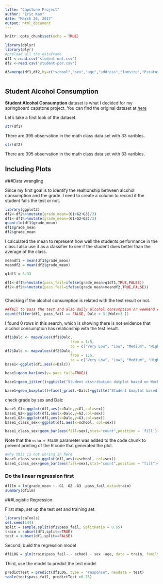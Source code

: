 ```yaml
---
title: "Capstone Project"
author: "Eric Kao"
date: "March 26, 2017"
output: html_document
---
```


```r
knitr::opts_chunk$set(echo = TRUE)

library(dplyr)
library(plyr)
#preload all the dataframe
df1 <-read.csv('student-mat.csv')
df2 <-read.csv('student-por.csv')

d3=merge(df1,df2,by=c("school","sex","age","address","famsize","Pstatus","Medu","Fedu","Mjob","Fjob","reason","nursery","internet"))



```

## Student Alcohol Consumption

**Student Alcohol Consumption** dataset is what I decided for my springboard capstone project. You can find the original dataset at [here](https://www.kaggle.com/uciml/student-alcohol-consumption)

Let's take a first look of the dataset.

```r
str(df1)
```
There are 395 observation in the math class data set with 33 varibles.
```r
str(df2)
```
There are 395 observation in the math class data set with 33 varibles.


## Including Plots

###Data wrangling

Since my first goal is to identify the realtionship between alcohol consumption and the grade. I need to create a column to record if the student fails the test or not.

```r
library(ggplot2)
df2<-df2%>%mutate(grade_mean=(G1+G2+G3)/3)
df1<-df1%>%mutate(grade_mean=(G1+G2+G3)/3)
quantile(df1$grade_mean)
df1$grade_mean
df2$grade_mean
```
I calculated the mean to represent how well the students performance in the class.I also use it as a classifier to see if the student does better than the average of the class.

```r
meandf1 = mean(df1$grade_mean)
meandf2 = mean(df2$grade_mean)

q1df1 = 8.33

df1<-df1%>%mutate(pass_fail=ifelse(grade_mean>q1df1,TRUE,FALSE))
df2<-df2%>%mutate(pass_fail=ifelse(grade_mean>meandf2,TRUE,FALSE))



```

Checking if the alcohol consumption is related with the test result or not. 
```r

##fail to pass the test and also daily alcohol consumption or weekend consumption is greater than 3 
count(filter(df1, pass_fail == FALSE, Dalc > 3||Walc>3 ))
```

I found 0 rows in this search, which is showing there is not evidence that alcohol consumption has relationship with the test result. 


```r
df1$Dalc <- mapvalues(df1$Dalc, 
                              from = 1:5, 
                              to = c("Very Low", "Low", "Medium", "High", "Very High"))
df2$Dalc <- mapvalues(df2$Dalc, 
                              from = 1:5, 
                              to = c("Very Low", "Low", "Medium", "High", "Very High"))
base1<-ggplot(df1,aes(x=Dalc))
```


```r
base1+geom_bar(aes(y= pass_fail=TRUE))
```

```r
base1+geom_jitter()+ggtitle("Student distribution dotplot based on Workday alcohol consumption")+labs(x="Workday Alcohol Consumption")
```

```r
base1+geom_boxplot()+facet_grid(.~Dalc)+ggtitle("Student boxplot based on Workday alcohol consumption")

```


check grade by sex and Dalc
```r
base1_G1<-ggplot(df1,aes(x=Dalc,y=G1,col=sex))
base1_G2<-ggplot(df1,aes(x=Dalc,y=G2,col=sex))
base1_G3<-ggplot(df1,aes(x=Dalc,y=G3,col=sex))
base1_class_sex<-ggplot(df1,aes(x=school, col=sex))

```

```r
base1_class_sex+geom_bar(aes(fill=sex),stat="count",position = 'fill')+ggtitle("Gender Proportion of each group")

```
Note that the `echo = FALSE` parameter was added to the code chunk to prevent printing of the R code that generated the plot.



```r

#why this is not woring in here
base1_class_sex<-ggplot(df1,aes(x=school, col=sex))
base1_class_sex+geom_bar(aes(fill=sex),stat="count",position = "fill")+facet_grid(.~Dalc)+ggtitle("Gender Proportion of each group")

```


### Do the linear regression first
```r
df1lm = lm(grade_mean ~.-G1 -G2 -G3 -pass_fail,data=train)
summary(df1lm)
```





###Logistic Regression

First step, set up the test set and training set.
```r
library(caTools)
set.seed(144)
split = sample.split(df1$pass_fail, SplitRatio = 0.65)
train = subset(df1,split==TRUE)
test = subset(df1,split==FALSE)
```

Second, build the regression model

```r
df1LOG = glm(train$pass_fail~.- school - sex -age, data = train, family = "binomial")
```

Third, use the model to predict the test model

```r
predictTest = predict(df1LOG, type = "response", newdata = test)
table(test$pass_fail, predictTest >0.75)

```

